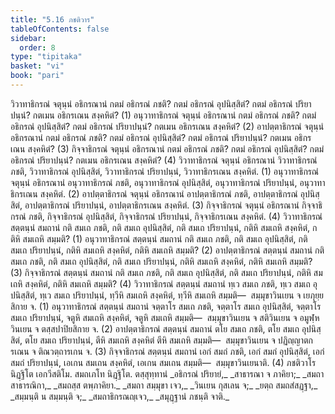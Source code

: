 ```yaml
---
title: "5.16 ภชติวาร"
tableOfContents: false
sidebar:
  order: 8
type: "tipitaka"
basket: "vi"
book: "pari"
---
```



<DynamicBreadcrumb />

<Division number="318" book="pari">

<Paragraph number="1393" book="pari">
วิวาทาธิกรณํ จตุนฺนํ อธิกรณานํ กตมํ อธิกรณํ ภชติ? กตมํ อธิกรณํ อุปนิสฺสิตํ? กตมํ อธิกรณํ ปริยาปนฺนํ? กตเมน อธิกรเณน สงฺคหิตํ? (1)
</Paragraph>

<Paragraph number="1394" book="pari">
อนุวาทาธิกรณํ จตุนฺนํ อธิกรณานํ กตมํ อธิกรณํ ภชติ? กตมํ อธิกรณํ อุปนิสฺสิตํ? กตมํ อธิกรณํ ปริยาปนฺนํ? กตเมน อธิกรเณน สงฺคหิตํ? (2)
</Paragraph>

<Paragraph number="1395" book="pari">
อาปตฺตาธิกรณํ จตุนฺนํ อธิกรณานํ กตมํ อธิกรณํ ภชติ? กตมํ อธิกรณํ อุปนิสฺสิตํ? กตมํ อธิกรณํ ปริยาปนฺนํ? กตเมน อธิกรเณน สงฺคหิตํ? (3)
</Paragraph>

<Paragraph number="1396" book="pari">
กิจฺจาธิกรณํ จตุนฺนํ อธิกรณานํ กตมํ อธิกรณํ ภชติ? กตมํ อธิกรณํ อุปนิสฺสิตํ? กตมํ อธิกรณํ ปริยาปนฺนํ? กตเมน อธิกรเณน สงฺคหิตํ? (4)
</Paragraph>

<Paragraph number="1397" book="pari">
วิวาทาธิกรณํ จตุนฺนํ อธิกรณานํ วิวาทาธิกรณํ ภชติ, วิวาทาธิกรณํ อุปนิสฺสิตํ, วิวาทาธิกรณํ ปริยาปนฺนํ, วิวาทาธิกรเณน สงฺคหิตํ. (1)
</Paragraph>

<Paragraph number="1398" book="pari">
อนุวาทาธิกรณํ จตุนฺนํ อธิกรณานํ อนุวาทาธิกรณํ ภชติ, อนุวาทาธิกรณํ อุปนิสฺสิตํ, อนุวาทาธิกรณํ ปริยาปนฺนํ, อนุวาทาธิกรเณน สงฺคหิตํ. (2)
</Paragraph>

<Paragraph number="1399" book="pari">
อาปตฺตาธิกรณํ จตุนฺนํ อธิกรณานํ อาปตฺตาธิกรณํ ภชติ, อาปตฺตาธิกรณํ อุปนิสฺสิตํ, อาปตฺตาธิกรณํ ปริยาปนฺนํ, อาปตฺตาธิกรเณน สงฺคหิตํ. (3)
</Paragraph>

<Paragraph number="1400" book="pari">
กิจฺจาธิกรณํ จตุนฺนํ อธิกรณานํ กิจฺจาธิกรณํ ภชติ, กิจฺจาธิกรณํ อุปนิสฺสิตํ, กิจฺจาธิกรณํ ปริยาปนฺนํ, กิจฺจาธิกรเณน สงฺคหิตํ. (4)
</Paragraph>

</Division>
<Division number="319" book="pari">

<Paragraph number="1401" book="pari">
วิวาทาธิกรณํ สตฺตนฺนํ สมถานํ กติ สมเถ ภชติ, กติ สมเถ อุปนิสฺสิตํ, กติ สมเถ ปริยาปนฺนํ, กติหิ สมเถหิ สงฺคหิตํ, กติหิ สมเถหิ สมฺมติ? (1)
</Paragraph>

<Paragraph number="1402" book="pari">
อนุวาทาธิกรณํ สตฺตนฺนํ สมถานํ กติ สมเถ ภชติ, กติ สมเถ อุปนิสฺสิตํ, กติ สมเถ ปริยาปนฺนํ, กติหิ สมเถหิ สงฺคหิตํ, กติหิ สมเถหิ สมฺมติ? (2)
</Paragraph>

<Paragraph number="1403" book="pari">
อาปตฺตาธิกรณํ สตฺตนฺนํ สมถานํ กติ สมเถ ภชติ, กติ สมเถ อุปนิสฺสิตํ, กติ สมเถ ปริยาปนฺนํ, กติหิ สมเถหิ สงฺคหิตํ, กติหิ สมเถหิ สมฺมติ? (3)
</Paragraph>

<Paragraph number="1404" book="pari">
กิจฺจาธิกรณํ สตฺตนฺนํ สมถานํ กติ สมเถ ภชติ, กติ สมเถ อุปนิสฺสิตํ, กติ สมเถ ปริยาปนฺนํ, กติหิ สมเถหิ สงฺคหิตํ, กติหิ สมเถหิ สมฺมติ? (4)
</Paragraph>

<Paragraph number="1405" book="pari">
วิวาทาธิกรณํ สตฺตนฺนํ สมถานํ ทฺเว สมเถ ภชติ, ทฺเว สมเถ อุปนิสฺสิตํ, ทฺเว สมเถ ปริยาปนฺนํ, ทฺวีหิ สมเถหิ สงฺคหิตํ, ทฺวีหิ สมเถหิ สมฺมติ—  สมฺมุขาวินเยน จ เยภุยฺยสิกาย จ. (1)
</Paragraph>

<Paragraph number="1406" book="pari">
อนุวาทาธิกรณํ สตฺตนฺนํ สมถานํ จตฺตาโร สมเถ ภชติ, จตฺตาโร สมเถ อุปนิสฺสิตํ, จตฺตาโร สมเถ ปริยาปนฺนํ, จตูหิ สมเถหิ สงฺคหิตํ, จตูหิ สมเถหิ สมฺมติ—  สมฺมุขาวินเยน จ สติวินเยน จ อมูฬฺหวินเยน จ ตสฺสปาปิยสิกาย จ. (2)
</Paragraph>

<Paragraph number="1407" book="pari">
อาปตฺตาธิกรณํ สตฺตนฺนํ สมถานํ ตโย สมเถ ภชติ, ตโย สมเถ อุปนิสฺสิตํ, ตโย สมเถ ปริยาปนฺนํ, ตีหิ สมเถหิ สงฺคหิตํ ตีหิ สมเถหิ สมฺมติ—  สมฺมุขาวินเยน จ ปฏิญฺญาตกรเณน จ ติณวตฺถารเกน จ. (3)
</Paragraph>

<Paragraph number="1408" book="pari">
กิจฺจาธิกรณํ สตฺตนฺนํ สมถานํ เอกํ สมถํ ภชติ, เอกํ สมถํ อุปนิสฺสิตํ, เอกํ สมถํ ปริยาปนฺนํ, เอเกน สมเถน สงฺคหิตํ, เอเกน สมเถน สมฺมติ—  สมฺมุขาวินเยนาติ. (4)

</Paragraph>
</Division>

<Paragraph number="1409" type="center" book="pari">
ภชติวาโร นิฏฺฐิโต เอกวีสติโม.



</Paragraph>

<Paragraph number="1410" type="center" book="pari">
สมถเภโท นิฏฺฐิโต.



</Paragraph>

<Paragraph number="1411" type="center" book="pari">
ตสฺสุทฺทานํ


</Paragraph>

<Paragraph number="1412" type="verses" book="pari">
_อธิกรณํ ปริยายํ,_  
_สาธารณา จ ภาคิยา;_  
_สมถา สาธารณิกา,_  
_สมถสฺส ตพฺภาคิยา._  

</Paragraph>

<Paragraph number="1413" type="verses" book="pari">
_สมถา สมฺมุขา เจว,_  
_วินเยน กุสเลน จ;_  
_ยตฺถ สมถสํสฏฺฐา,_  
_สมฺมนฺติ น สมฺมนฺติ จ;_  
_สมถาธิกรณญฺเจว,_  
_สมุฏฺฐานํ ภชนฺติ จาติ._
</Paragraph>